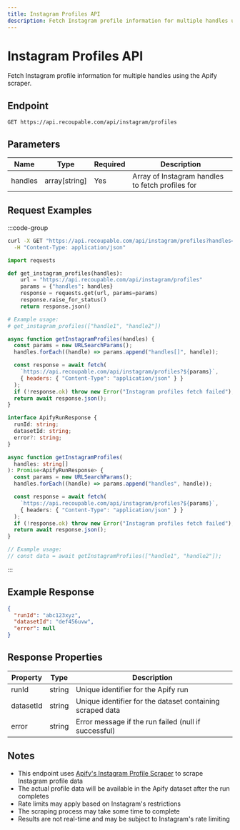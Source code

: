 ```yaml
---
title: Instagram Profiles API
description: Fetch Instagram profile information for multiple handles using [Apify's Instagram Profile Scraper](https://apify.com/apify/instagram-profile-scraper).
---
```


# Instagram Profiles API

Fetch Instagram profile information for multiple handles using the Apify scraper.

## Endpoint

```http
GET https://api.recoupable.com/api/instagram/profiles
```

## Parameters

| Name    | Type          | Required | Description                                      |
| ------- | ------------- | -------- | ------------------------------------------------ |
| handles | array[string] | Yes      | Array of Instagram handles to fetch profiles for |

## Request Examples

:::code-group

```bash [cURL]
curl -X GET "https://api.recoupable.com/api/instagram/profiles?handles=handle1&handles=handle2" \
  -H "Content-Type: application/json"
```

```python [Python]
import requests

def get_instagram_profiles(handles):
    url = "https://api.recoupable.com/api/instagram/profiles"
    params = {"handles": handles}
    response = requests.get(url, params=params)
    response.raise_for_status()
    return response.json()

# Example usage:
# get_instagram_profiles(["handle1", "handle2"])
```

```javascript [JavaScript]
async function getInstagramProfiles(handles) {
  const params = new URLSearchParams();
  handles.forEach((handle) => params.append("handles[]", handle));

  const response = await fetch(
    `https://api.recoupable.com/api/instagram/profiles?${params}`,
    { headers: { "Content-Type": "application/json" } }
  );
  if (!response.ok) throw new Error("Instagram profiles fetch failed");
  return await response.json();
}
```

```typescript [TypeScript]
interface ApifyRunResponse {
  runId: string;
  datasetId: string;
  error?: string;
}

async function getInstagramProfiles(
  handles: string[]
): Promise<ApifyRunResponse> {
  const params = new URLSearchParams();
  handles.forEach((handle) => params.append("handles", handle));

  const response = await fetch(
    `https://api.recoupable.com/api/instagram/profiles?${params}`,
    { headers: { "Content-Type": "application/json" } }
  );
  if (!response.ok) throw new Error("Instagram profiles fetch failed");
  return await response.json();
}

// Example usage:
// const data = await getInstagramProfiles(["handle1", "handle2"]);
```

:::

## Example Response

```json filename="Response"
{
  "runId": "abc123xyz",
  "datasetId": "def456uvw",
  "error": null
}
```

## Response Properties

| Property  | Type   | Description                                               |
| --------- | ------ | --------------------------------------------------------- |
| runId     | string | Unique identifier for the Apify run                       |
| datasetId | string | Unique identifier for the dataset containing scraped data |
| error     | string | Error message if the run failed (null if successful)      |

## Notes

- This endpoint uses [Apify's Instagram Profile Scraper](https://apify.com/apify/instagram-profile-scraper) to scrape Instagram profile data
- The actual profile data will be available in the Apify dataset after the run completes
- Rate limits may apply based on Instagram's restrictions
- The scraping process may take some time to complete
- Results are not real-time and may be subject to Instagram's rate limiting
